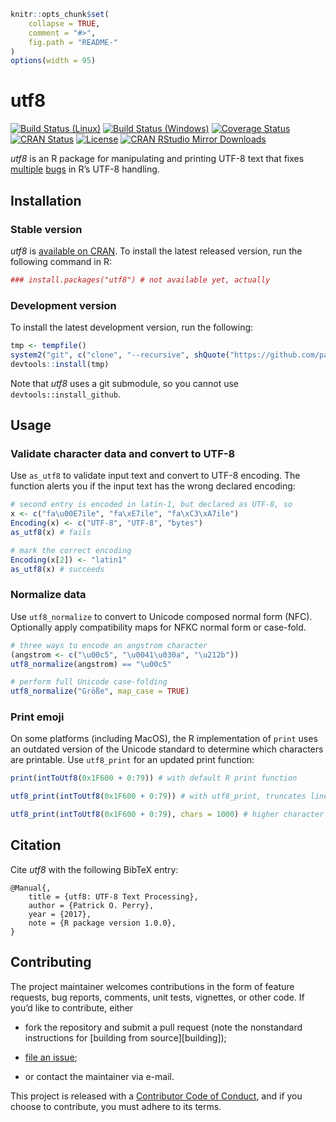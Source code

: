 <!-- README.md is generated from README.Rmd. Please edit that file -->

```r
knitr::opts_chunk$set(
    collapse = TRUE,
    comment = "#>",
    fig.path = "README-"
)
options(width = 95)
```

utf8
====

[![Build Status (Linux)][travis-badge]][travis]
[![Build Status (Windows)][appveyor-badge]][appveyor]
[![Coverage Status][codecov-badge]][codecov]
[![CRAN Status][cran-badge]][cran]
[![License][apache-badge]][apache]
[![CRAN RStudio Mirror Downloads][cranlogs-badge]][cran]


*utf8* is an R package for manipulating and printing UTF-8 text that fixes
[multiple][windows-enc2utf8] [bugs][emoji-print] in R's UTF-8 handling.


Installation
------------

### Stable version

*utf8* is [available on CRAN][cran]. To install the latest released version,
run the following command in R:

```r
### install.packages("utf8") # not available yet, actually
```

### Development version

To install the latest development version, run the following:

```r
tmp <- tempfile()
system2("git", c("clone", "--recursive", shQuote("https://github.com/patperry/r-utf8.git"), shQuote(tmp)))
devtools::install(tmp)
```

Note that *utf8* uses a git submodule, so you cannot use
`devtools::install_github`.


Usage
-----

### Validate character data and convert to UTF-8

Use `as_utf8` to validate input text and convert to UTF-8 encoding. The
function alerts you if the input text has the wrong declared encoding:

```r
# second entry is encoded in latin-1, but declared as UTF-8, so
x <- c("fa\u00E7ile", "fa\xE7ile", "fa\xC3\xA7ile")
Encoding(x) <- c("UTF-8", "UTF-8", "bytes")
as_utf8(x) # fails

# mark the correct encoding
Encoding(x[2]) <- "latin1"
as_utf8(x) # succeeds
```

### Normalize data

Use `utf8_normalize` to convert to Unicode composed normal form (NFC).
Optionally apply compatibility maps for NFKC normal form or case-fold.

```r
# three ways to encode an angstrom character
(angstrom <- c("\u00c5", "\u0041\u030a", "\u212b"))
utf8_normalize(angstrom) == "\u00c5"

# perform full Unicode case-folding
utf8_normalize("Größe", map_case = TRUE)
```

### Print emoji

On some platforms (including MacOS), the R implementation of `print` uses an
outdated version of the Unicode standard to determine which characters are
printable. Use `utf8_print` for an updated print function:

```r
print(intToUtf8(0x1F600 + 0:79)) # with default R print function

utf8_print(intToUtf8(0x1F600 + 0:79)) # with utf8_print, truncates line

utf8_print(intToUtf8(0x1F600 + 0:79), chars = 1000) # higher character limit
```


Citation
--------

Cite *utf8* with the following BibTeX entry:

    @Manual{,
        title = {utf8: UTF-8 Text Processing},
        author = {Patrick O. Perry},
        year = {2017},
        note = {R package version 1.0.0},
    }


Contributing
------------

The project maintainer welcomes contributions in the form of feature requests,
bug reports, comments, unit tests, vignettes, or other code.  If you'd like to
contribute, either

 + fork the repository and submit a pull request (note the nonstandard
   instructions for [building from source][building]);

 + [file an issue][issues];

 + or contact the maintainer via e-mail.

This project is released with a [Contributor Code of Conduct][conduct],
and if you choose to contribute, you must adhere to its terms.


[apache]: https://www.apache.org/licenses/LICENSE-2.0.html "Apache License, Version 2.0"
[apache-badge]: https://img.shields.io/badge/License-Apache%202.0-blue.svg "Apache License, Version 2.0"
[appveyor]: https://ci.appveyor.com/project/patperry/r-utf8/branch/master "Continuous Integration (Windows)"
[appveyor-badge]: https://ci.appveyor.com/api/projects/status/github/patperry/r-utf8?branch=master&svg=true "Continuous Inegration (Windows)"
[codecov]: https://codecov.io/github/patperry/r-utf8?branch=master "Code Coverage"
[codecov-badge]: https://codecov.io/github/patperry/r-utf8/coverage.svg?branch=master "Code Coverage"
[conduct]: https://github.com/patperry/r-utf8/blob/master/CONDUCT.md "Contributor Code of Conduct"
[cran]: https://cran.r-project.org/package=utf8 "CRAN Page"
[cran-badge]: http://www.r-pkg.org/badges/version/utf8 "CRAN Page"
[cranlogs-badge]: http://cranlogs.r-pkg.org/badges/utf8 "CRAN Downloads"
[emoji-print]: https://twitter.com/ptrckprry/status/887732831161425920 "MacOS Emoji Printing"
[issues]: https://github.com/patperry/r-utf8/issues "Issues"
[travis]: https://travis-ci.org/patperry/r-utf8 "Continuous Integration (Linux)"
[travis-badge]: https://api.travis-ci.org/patperry/r-utf8.svg?branch=master "Continuous Integration (Linux)"
[windows-enc2utf8]: https://twitter.com/ptrckprry/status/901494853758054401 "Windows enc2utf8 Bug"
